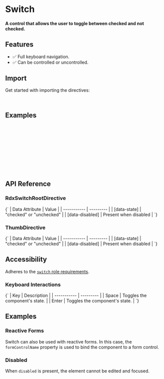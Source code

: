 
<Meta title="Primitives/Switch" />

# Switch

#### A control that allows the user to toggle between checked and not checked.

<Canvas sourceState="hidden" of={SwitchDirectiveStories.Default} />

## Features

- ✅ Full keyboard navigation.
- ✅ Can be controlled or uncontrolled.

## Import

Get started with importing the directives:

```typescript
import { RdxSwitchRootDirective, RdxSwitchThumbDirective, RdxSwitchInputDirective } from '@radix-ng/primitives/switch';
```

## Examples

```html
<label rdxLabel htmlFor="airplane-mode">Airplane mode</label>
<button id="airplane-mode" rdxSwitchRoot [(checked)]="checked">
  <span rdxSwitchThumb></span>
</button>
```

```html
<label rdxLabel htmlFor="airplane-mode">Airplane mode</label>
<button id="airplane-mode" rdxSwitchRoot [(checked)]="checked">
  <input rdxSwitchInput />
  <span rdxSwitchThumb></span>
</button>
```

## API Reference

### RdxSwitchRootDirective

<ArgTypes exclude={switchExclude} of={RdxSwitchRootDirective} />

<Markdown>
  {`
  | Data Attribute | Value |
  | ----------- | --------- |
  | [data-state]       | "checked" or "unchecked"   |
  | [data-disabled]    | Present when disabled      |
  `}
</Markdown>

### ThumbDirective

<Markdown>
  {`
  | Data Attribute | Value |
  | ----------- | --------- |
  | [data-state]       | "checked" or "unchecked"   |
  | [data-disabled]    | Present when disabled      |
  `}
</Markdown>

## Accessibility

Adheres to the [`switch` role requirements](https://www.w3.org/WAI/ARIA/apg/patterns/switch).

### Keyboard Interactions

<Markdown>
  {`
  | Key | Description |
  | ----------- | --------- |
  | Space       | Toggles the component's state.        |
  | Enter       | Toggles the component's state.    |
  `}
</Markdown>

## Examples

### Reactive Forms

Switch can also be used with reactive forms. In this case, the `formControlName` property is used to bind the component to a form control.

<Canvas sourceState="hidden" of={SwitchDirectiveStories.ReactiveForm} />

### Disabled

When `disabled` is present, the element cannot be edited and focused.

<Canvas sourceState="hidden" of={SwitchDirectiveStories.Disabled} />
